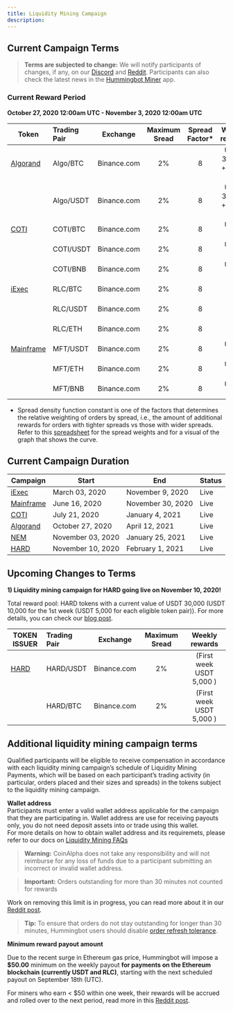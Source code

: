 ```yaml
---
title: Liquidity Mining Campaign
description:
---
```


## Current Campaign Terms

> **Terms are subjected to change:** We will notify participants of changes, if any, on our [Discord](https://discord.hummingbot.io) and [Reddit](https://www.reddit.com/r/Hummingbot/). Participants can also check the latest news in the [Hummingbot Miner](https://miners.hummingbot.io/) app.

### Current Reward Period

**October 27, 2020 12:00am UTC - November 3, 2020 12:00am UTC**

| Token                                 | Trading Pair | Exchange    | Maximum Sread | Spread Factor\* |     Weekly rewards     |
| ------------------------------------- | :----------- | :---------: | :-----------: | :-------------: | :--------------------: |
| [Algorand](https://www.algorand.com/) | Algo/BTC     | Binance.com |      2%       |        8        | USDT 312.50 + ALGO 980 |
|                                       | Algo/USDT    | Binance.com |      2%       |        8        | USDT 312.50 + ALGO 980 |
| [COTI](https://www.coti.io)           | COTI/BTC     | Binance.com |      2%       |        8        |        USDT 250        |
|                                       | COTI/USDT    | Binance.com |      2%       |        8        |        USDT 250        |
|                                       | COTI/BNB     | Binance.com |      2%       |        8        |        USDT 250        |
| [iExec](https://iex.ec/)              | RLC/BTC      | Binance.com |      2%       |        8        |        RLC 180         |
|                                       | RLC/USDT     | Binance.com |      2%       |        8        |        RLC 180         |
|                                       | RLC/ETH      | Binance.com |      2%       |        8        |        RLC 180         |
| [Mainframe](https://mainframe.com/)   | MFT/USDT     | Binance.com |      2%       |        8        |        USDT 250        |
|                                       | MFT/ETH      | Binance.com |      2%       |        8        |        USDT 250        |
|                                       | MFT/BNB      | Binance.com |      2%       |        8        |        USDT 250        |

- Spread density function constant is one of the factors that determines the relative weighting of orders by spread, i.e., the amount of additional rewards for orders with tighter spreads vs those with wider spreads. Refer to this [spreadsheet](https://docs.google.com/spreadsheets/d/1mUZsQoiqlMs5HjcL6AXSKIx1oaULsmuQStJaCc2wggQ/edit?ts=5f1e89bd#gid=18167917) for the spread weights and for a visual of the graph that shows the curve.

## Current Campaign Duration

| Campaign                              | Start            | End               | Status         |
| ------------------------------------- | ---------------- | ----------------- | -------------- |
| [iExec](https://iex.ec/)              | March 03, 2020   | November 9, 2020  |      Live      |
| [Mainframe](https://mainframe.com/)   | June 16, 2020    | November 30, 2020 |      Live      |
| [COTI](https://www.coti.io)           | July 21, 2020    | January 4, 2021   |      Live      |
| [Algorand](https://www.algorand.com/) | October 27, 2020 | April 12, 2021    |      Live      |
| [NEM](https://www.nem.io/)            | November 03, 2020| January 25, 2021  |      Live      |
| [HARD](https://hard.kava.io/)         | November 10, 2020| February 1, 2021  |      Live      |

## Upcoming Changes to Terms

**1) Liquidity mining campaign for HARD going live on November 10, 2020!**

Total reward pool: HARD tokens with a current value of USDT 30,000 (USDT 10,000 for the 1st week (USDT 5,000 for each eligible token pair)). For more details, you can check our [blog post](https://hummingbot.io/blog/2020-11-kava-liquidity-mining-campaign/).

| TOKEN ISSUER                   | Trading Pair |  Exchange   | Maximum Sread | Weekly rewards                          |
| ------------------------------ | :----------- | :---------: | :-----------: | :-------------------------------------: |
| [HARD](https://hard.kava.io/)  | HARD/USDT    | Binance.com |      2%       |  (First week USDT 5,000 )               |
|                                | HARD/BTC     | Binance.com |      2%       |  (First week USDT 5,000 )               |

## Additional liquidity mining campaign terms

Qualified participants will be eligible to receive compensation in accordance with each liquidity mining campaign’s schedule of Liquidity Mining Payments, which will be based on each participant’s trading activity (in particular, orders placed and their sizes and spreads) in the tokens subject to the liquidity mining campaign.

**Wallet address**  
Participants must enter a valid wallet address applicable for the campaign that they are participating in. Wallet address are use for receiving payouts only, you do not need deposit assets into or trade using this wallet.  
For more details on how to obtain wallet address and its requiremets, please refer to our docs on [Liquidity Mining FAQs](/resources/liquidity-mining/)

> **Warning:** CoinAlpha does not take any responsibility and will not reimburse for any loss of funds due to a participant submitting an incorrect or invalid wallet address.

> **Important:** Orders outstanding for more than 30 minutes not counted for rewards

Work on removing this limit is in progress, you can read more about it in our [Reddit post](https://www.reddit.com/r/Hummingbot/comments/hz5xv3/tracking_rewards_for_orders_longer_than_30m/).

> **Tip:** To ensure that orders do not stay outstanding for longer than 30 minutes, Hummingbot users should disable [order refresh tolerance](/strategies/order-refresh-tolerance/).

**Minimum reward payout amount**

Due to the recent surge in Ethereum gas price, Hummingbot will impose a **\$50.00** minimum on the weekly payout **for payments on the Ethereum blockchain (currently USDT and RLC)**, starting with the next scheduled payout on September 18th (UTC).

For miners who earn < \$50 within one week, their rewards will be accrued and rolled over to the next period, read more in this [Reddit post](https://www.reddit.com/r/Hummingbot/comments/ip4mc3/announcement_raising_minimum_payment_to_50/).
